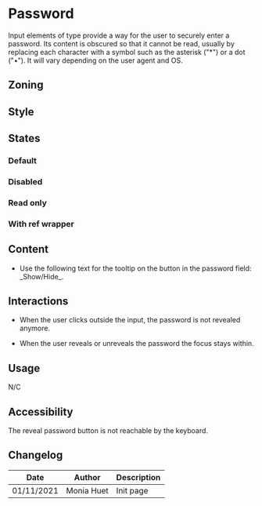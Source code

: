 

<Meta title="Components/Form/Fields/Password" />

# Password

Input elements of type provide a way for the user to securely enter a password.
Its content is obscured so that it cannot be read, usually by replacing each character with a symbol such as the asterisk ("\*") or a dot ("•").
It will vary depending on the user agent and OS.

## Zoning

<FigmaImage
	src="https://www.figma.com/file/qc8oUSyVJM67gSsbTShftt/%F0%9F%93%90-Zoning?node-id=245%3A294"
	alt="zoning image for input password"
/>

## Style

<FigmaIframe light="https://www.figma.com/file/610Qgbz9dEHyTTkGeYHZh4/Inputs?node-id=0%3A346" />

## States

### Default

<Canvas>
	<Story name="default">
		<Form.Password label="Password" />
	</Story>
</Canvas>

### Disabled

<Canvas>
	<Story name="disabled">
		<Form.Password label="Disabled Password" disabled />
	</Story>
</Canvas>

### Read only

<Canvas>
	<Story name="read-only">
		<Form.Password label="Read-Only Password" readOnly />
	</Story>
</Canvas>

### With ref wrapper

<Canvas>
	<Story story={Stories.PasswordWithTooltip} />
</Canvas>

## Content

<Use>
	<Use.Do>
		<ul>
			<li>
				Use the following text for the tooltip on the button in the password field: _Show/Hide_.
			</li>
		</ul>
	</Use.Do>
</Use>

## Interactions

- When the user clicks outside the input, the password is not revealed anymore.

- When the user reveals or unreveals the password the focus stays within.

## Usage

N/C

## Accessibility

The reveal password button is not reachable by the keyboard.

## Changelog

| Date       | Author     | Description |
| ---------- | ---------- | ----------- |
| 01/11/2021 | Monia Huet | Init page   |
